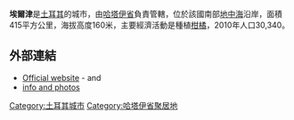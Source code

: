 '''埃爾津'''是[[土耳其|土耳其]]的城市，由[[哈塔伊省|哈塔伊省]]負責管轄，位於該國南部[[地中海|地中海]]沿岸，面積415平方公里，海拔高度160米，主要經濟活動是種植[[柑橘|柑橘]]，2010年人口30,340。

==外部連結==
* [http://www.erzin.bel.tr/ Official website] {{Wayback|url=http://www.erzin.bel.tr/ |date=20090227052556 }} - {{tr icon}} and {{de icon}}
* [http://wowturkey.com/forum/viewtopic.php?t=21439 info and photos] {{Wayback|url=http://wowturkey.com/forum/viewtopic.php?t=21439 |date=20160304041743 }} {{tr icon}}

{{coord|36.9539|36.2022|type:city|format=dms|display=title}}

{{Turkey-geo-stub}}
[[Category:土耳其城市|Category:土耳其城市]]
[[Category:哈塔伊省聚居地|Category:哈塔伊省聚居地]]